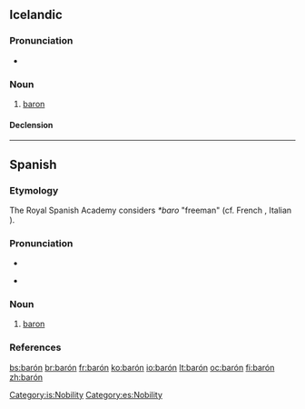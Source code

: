 {{also|baron}}
==Icelandic==

===Pronunciation===
* {{IPA|/ˈpaːrouːn/|lang=is}}

===Noun===
{{is-noun|m|baróns|barónar}}

# [[baron]]

====Declension====
{{is-decl-noun-m-s1|bar|ó|n|i=?i}}

[[Category:is:Nobility]]

----

==Spanish==

===Etymology===
The Royal Spanish Academy considers {{etyl|frk|es}} ''*baro'' "freeman" (cf. French {{term|baron|lang=fr}}, Italian {{term|barone|lang=it}}).

===Pronunciation===
* {{IPA|/baˈɾo̞n/|lang=es}}

* {{homophones|varón}}

===Noun===
{{es-noun|m|f=baronesa|pl=barones}}

# [[baron]]

===References===
{{R:DRAE 2001}}

[[Category:es:Nobility]]

[[bs:barón]]
[[br:barón]]
[[fr:barón]]
[[ko:barón]]
[[io:barón]]
[[lt:barón]]
[[oc:barón]]
[[fi:barón]]
[[zh:barón]]